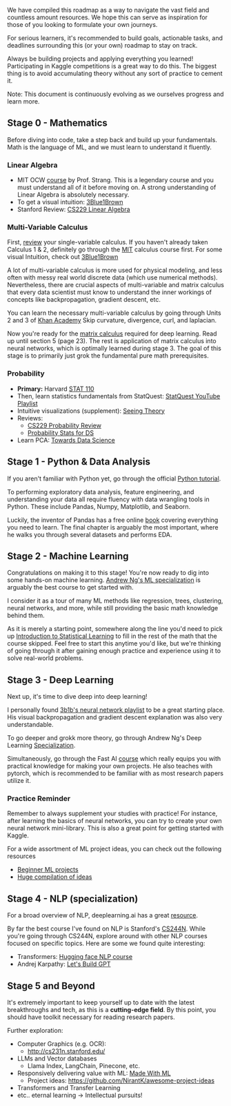 We have compiled this roadmap as a way to navigate the vast field and countless amount resources. We hope this can serve as inspiration for those of you looking to formulate your own journeys.

For serious learners, it's recommended to build goals, actionable tasks, and deadlines surrounding this (or your own) roadmap to stay on track. 

Always be building projects and applying everything you learned! Participating in Kaggle competitions is a great way to do this. The biggest thing is to avoid accumulating theory without any sort of practice to cement it. 

Note: This document is continuously evolving as we ourselves progress and learn more. 

## Stage 0 - Mathematics

Before diving into code, take a step back and build up your fundamentals. Math is the language of ML, and we must learn to understand it fluently.

### Linear Algebra

- MIT OCW [course](https://ocw.mit.edu/courses/18-06sc-linear-algebra-fall-2011) by Prof. Strang. This is a legendary course and you must understand all of it before moving on. A strong understanding of Linear Algebra is absolutely necessary.
- To get a visual intuition: [3Blue1Brown](https://www.3blue1brown.com/topics/linear-algebra)
- Stanford Review: [CS229 Linear Algebra](https://cs229.stanford.edu/section/cs229-linalg.pdf)

### Multi-Variable Calculus

First, [review](https://math.hawaii.edu/~allan/Calculus1-Review.pdf) your single-variable calculus. If you haven't already taken Calculus 1 & 2, definitely go through the [MIT](https://ocw.mit.edu/courses/18-01sc-single-variable-calculus-fall-2010/) calculus course first. For some visual Intuition, check out [3Blue1Brown](https://www.youtube.com/playlist?list=PLZHQObOWTQDMsr9K-rj53DwVRMYO3t5Yr)

A lot of multi-variable calculus is more used for physical modeling, and less often with messy real world discrete data (which use numerical methods). Nevertheless, there are crucial aspects of multi-variable and matrix calculus that every data scientist must know to understand the inner workings of concepts like backpropagation, gradient descent, etc.

You can learn the necessary multi-variable calculus by going through Units 2 and 3 of [Khan Academy](https://www.khanacademy.org/math/multivariable-calculus) Skip curvature, divergence, curl, and laplacian.

Now you're ready for the [matrix calculus](https://explained.ai/matrix-calculus) required for deep learning. Read up until section 5 (page 23). The rest is application of matrix calculus into neural networks, which is optimally learned during stage 3. The goal of this stage is to primarily just grok the fundamental pure math prerequisites.
### Probability

- **Primary:** Harvard [STAT 110](https://projects.iq.harvard.edu/stat110/home)
- Then, learn statistics fundamentals from StatQuest: [StatQuest YouTube Playlist](https://www.youtube.com/playlist?list=PLblh5JKOoLUK0FLuzwntyYI10UQFUhsY9)
- Intuitive visualizations (supplement): [Seeing Theory](https://seeing-theory.brown.edu/)
- Reviews:
	- [CS229 Probability Review](https://cs229.stanford.edu/section/cs229-prob.pdf)
	- [Probability Stats for DS](https://cims.nyu.edu/~cfgranda/pages/stuff/probability_stats_for_DS.pdf)
- Learn PCA: [Towards Data Science](https://towardsdatascience.com/a-one-stop-shop-for-principal-component-analysis-5582fb7e0a9c)
	
## Stage 1 - Python & Data Analysis

If you aren't familiar with Python yet, go through the official [Python tutorial](https://docs.python.org/3/tutorial/index.html).

To performing exploratory data analysis, feature engineering, and understanding your data all require fluency with data wrangling tools in Python. These include Pandas, Numpy, Matplotlib, and Seaborn. 

Luckily, the inventor of Pandas has a free online [book](https://wesmckinney.com/book/) covering everything you need to learn. The final chapter is arguably the most important, where he walks you through several datasets and performs EDA.

## Stage 2 - Machine Learning

Congratulations on making it to this stage! You're now ready to dig into some hands-on machine learning. [Andrew Ng's ML specialization](https://www.deeplearning.ai/courses/machine-learning-specialization/) is arguably the best course to get started with.

I consider it as a tour of many ML methods like regression, trees, clustering, neural networks, and more, while still providing the basic math knowledge behind them. 

As it is merely a starting point, somewhere along the line you'd need to pick up [Introduction to Statistical Learning](https://www.statlearning.com/) to fill in the rest of the math that the course skipped. Feel free to start this anytime you'd like, but we're thinking of going through it after gaining enough practice and experience using it to solve real-world problems.
## Stage 3 - Deep Learning

Next up, it's time to dive deep into deep learning! 

I personally found [3b1b's neural network playlist](https://www.youtube.com/playlist?list=PLZHQObOWTQDNU6R1_67000Dx_ZCJB-3pi) to be a great starting place. His visual backpropagation and gradient descent explanation was also very understandable.

To go deeper and grokk more theory, go through Andrew Ng's Deep Learning [Specialization](https://www.deeplearning.ai/courses/deep-learning-specialization/).

Simultaneously, go through the Fast AI [course](https://course.fast.ai/) which really equips you with practical knowledge for making your own projects. He also teaches with pytorch, which is recommended to be familiar with as most research papers utilize it.

### Practice Reminder

Remember to always supplement your studies with practice! For instance, after learning the basics of neural networks, you can try to create your own neural network mini-library. This is also a great point for getting started with Kaggle. 

For a wide assortment of ML project ideas, you can check out the following resources
- [Beginner ML projects](https://github.com/shsarv/Machine-Learning-Projects)
- [Huge compilation of ideas](https://github.com/ashishpatel26/500-AI-Machine-learning-Deep-learning-Computer-vision-NLP-Projects-with-code)

## Stage 4 - NLP (specialization)

For a broad overview of NLP, deeplearning.ai has a great [resource](https://www.deeplearning.ai/resources/natural-language-processing/). 

By far the best course I've found on NLP is Stanford's [CS244N](https://www.youtube.com/playlist?list=PLoROMvodv4rOSH4v6133s9LFPRHjEmbmJ).  While you're going through CS244N, explore around with other NLP courses focused on specific topics. Here are some we found quite interesting:

- Transformers: [Hugging face NLP course](https://huggingface.co/learn/nlp-course/chapter1/1)
- Andrej Karpathy: [Let's Build GPT](https://www.youtube.com/watch?v=kCc8FmEb1nY&list=WL)
## Stage 5 and Beyond

It's extremely important to keep yourself up to date with the latest breakthroughs and tech, as this is a **cutting-edge field**. By this point, you should have toolkit necessary for reading research papers.

Further exploration:
- Computer Graphics (e.g. OCR):
	- http://cs231n.stanford.edu/
- LLMs and Vector databases
	- Llama Index, LangChain, Pinecone, etc.
- Responsively delivering value with ML: [Made With ML](https://madewithml.com/)
	- Project ideas: https://github.com/NirantK/awesome-project-ideas
- Transformers and Transfer Learning
- etc.. eternal learning -> Intellectual pursuits!
